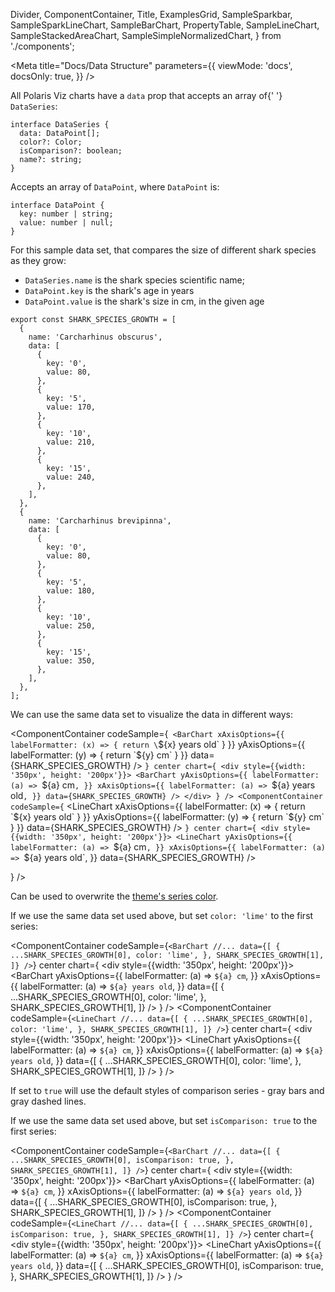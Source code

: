 
  Divider,
  ComponentContainer,
  Title,
  ExamplesGrid,
  SampleSparkbar,
  SampleSparkLineChart,
  SampleBarChart,
  PropertyTable,
  SampleLineChart,
  SampleStackedAreaChart,
  SampleSimpleNormalizedChart,
} from './components';

<Meta
  title="Docs/Data Structure"
  parameters={{
    viewMode: 'docs',
    docsOnly: true,
  }}
/>

<PolarisVizProvider>

<div style={{ margin: '0 auto', maxWidth: '800px', color: 'white'}}>
<Title>🧪 Data Structure</Title>

<p>
  All Polaris Viz charts have a <code>data</code> prop that accepts an array of{' '}
  <code>DataSeries</code>:
</p>

```tsx
interface DataSeries {
  data: DataPoint[];
  color?: Color;
  isComparison?: boolean;
  name?: string;
}
```

<Divider />
<Title type="h2">Properties</Title>

<Title type="h3">
  <code>DataSeries.data</code>
</Title>

Accepts an array of `DataPoint`, where `DataPoint` is:

```tsx
interface DataPoint {
  key: number | string;
  value: number | null;
}
```

<Title type="h4">Examples:</Title>
For this sample data set, that compares the size of different shark species as they
grow:

- <code>DataSeries.name</code> is the shark species scientific name;
- <code>DataPoint.key</code> is the shark's age in years
- <code>DataPoint.value</code> is the shark's size in cm, in the given age

```tsx
export const SHARK_SPECIES_GROWTH = [
  {
    name: 'Carcharhinus obscurus',
    data: [
      {
        key: '0',
        value: 80,
      },
      {
        key: '5',
        value: 170,
      },
      {
        key: '10',
        value: 210,
      },
      {
        key: '15',
        value: 240,
      },
    ],
  },
  {
    name: 'Carcharhinus brevipinna',
    data: [
      {
        key: '0',
        value: 80,
      },
      {
        key: '5',
        value: 180,
      },
      {
        key: '10',
        value: 250,
      },
      {
        key: '15',
        value: 350,
      },
    ],
  },
];
```

We can use the same data set to visualize the data in different ways:

<ExamplesGrid cols={2}>

<ComponentContainer
  codeSample={`
  <BarChart
    xAxisOptions={{
      labelFormatter: (x) => {
        return \`\${x} years old\`
      }
    }}
    yAxisOptions={{
      labelFormatter: (y) => {
        return \`\${y} cm\`
      }
    }}
    data={SHARK_SPECIES_GROWTH}
  />
`}
  center
  chart={
    <div style={{width: '350px', height: '200px'}}>
      <BarChart
        yAxisOptions={{
          labelFormatter: (a) => `${a} cm`,
        }}
        xAxisOptions={{
          labelFormatter: (a) => `${a} years old`,
        }}
        data={SHARK_SPECIES_GROWTH}
      />
    </div>
  }
/>
<ComponentContainer
  codeSample={`
  <LineChart
    xAxisOptions={{
      labelFormatter: (x) => {
        return \`\${x} years old\`
      }
    }}
    yAxisOptions={{
      labelFormatter: (y) => {
        return \`\${y} cm\`
      }
    }}
    data={SHARK_SPECIES_GROWTH}
  />
`}
  center
  chart={
    <div style={{width: '350px', height: '200px'}}>
      <LineChart
        yAxisOptions={{
          labelFormatter: (a) => `${a} cm`,
        }}
        xAxisOptions={{
          labelFormatter: (a) => `${a} years old`,
        }}
        data={SHARK_SPECIES_GROWTH}
      />
    </div>
  }
/>

</ExamplesGrid>

<Title type="h3">
  <code>DataSeries.color</code>
</Title>

Can be used to overwrite the <a href='/docs/docs-themes-theme-definition--page&viewMode=docs#titleAnchor-1913'>theme's series color</a>.

<Title type="h4">Examples:</Title>

If we use the same data set used above, but set `color: 'lime'` to the first series:

<ExamplesGrid cols={2}>

<ComponentContainer
  codeSample={`
  <BarChart
     //...
     data={[
        {
          ...SHARK_SPECIES_GROWTH[0],
          color: 'lime',
        },
        SHARK_SPECIES_GROWTH[1],
      ]}
  />
`}
  center
  chart={
    <div style={{width: '350px', height: '200px'}}>
      <BarChart
        yAxisOptions={{
          labelFormatter: (a) => `${a} cm`,
        }}
        xAxisOptions={{
          labelFormatter: (a) => `${a} years old`,
        }}
        data={[
          {
            ...SHARK_SPECIES_GROWTH[0],
            color: 'lime',
          },
          SHARK_SPECIES_GROWTH[1],
        ]}
      />
    </div>
  }
/>
<ComponentContainer
  codeSample={`
  <LineChart
    //...
     data={[
      {
        ...SHARK_SPECIES_GROWTH[0],
        color: 'lime',
      },
      SHARK_SPECIES_GROWTH[1],
    ]}
  />
`}
  center
  chart={
    <div style={{width: '350px', height: '200px'}}>
      <LineChart
        yAxisOptions={{
          labelFormatter: (a) => `${a} cm`,
        }}
        xAxisOptions={{
          labelFormatter: (a) => `${a} years old`,
        }}
        data={[
          {
            ...SHARK_SPECIES_GROWTH[0],
            color: 'lime',
          },
          SHARK_SPECIES_GROWTH[1],
        ]}
      />
    </div>
  }
/>

</ExamplesGrid>

<Title type="h3">
  <code>DataSeries.isComparison</code>
</Title>

If set to `true` will use the default styles of comparison series - gray bars and gray dashed lines.

<Title type="h4">Examples:</Title>

If we use the same data set used above, but set `isComparison: true` to the first series:

<ExamplesGrid cols={2}>

<ComponentContainer
  codeSample={`
  <BarChart
     //...
     data={[
        {
          ...SHARK_SPECIES_GROWTH[0],
          isComparison: true,
        },
        SHARK_SPECIES_GROWTH[1],
      ]}
  />
`}
  center
  chart={
    <div style={{width: '350px', height: '200px'}}>
      <BarChart
        yAxisOptions={{
          labelFormatter: (a) => `${a} cm`,
        }}
        xAxisOptions={{
          labelFormatter: (a) => `${a} years old`,
        }}
        data={[
          {
            ...SHARK_SPECIES_GROWTH[0],
            isComparison: true,
          },
          SHARK_SPECIES_GROWTH[1],
        ]}
      />
    </div>
  }
/>
<ComponentContainer
  codeSample={`
  <LineChart
    //...
     data={[
      {
        ...SHARK_SPECIES_GROWTH[0],
        isComparison: true,
      },
      SHARK_SPECIES_GROWTH[1],
    ]}
  />
`}
  center
  chart={
    <div style={{width: '350px', height: '200px'}}>
      <LineChart
        yAxisOptions={{
          labelFormatter: (a) => `${a} cm`,
        }}
        xAxisOptions={{
          labelFormatter: (a) => `${a} years old`,
        }}
        data={[
          {
            ...SHARK_SPECIES_GROWTH[0],
            isComparison: true,
          },
          SHARK_SPECIES_GROWTH[1],
        ]}
      />
    </div>
  }
/>

</ExamplesGrid>
</div>
</PolarisVizProvider>

